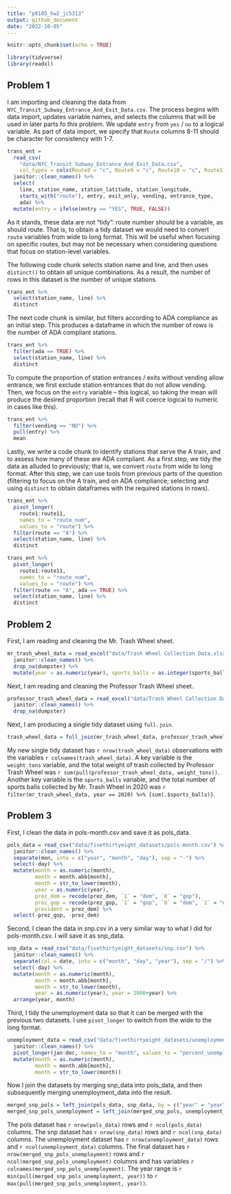 ```yaml
---
title: "p8105_hw2_jc5313"
output: github_document
date: "2022-10-05"
---
```


```r
knitr::opts_chunk$set(echo = TRUE)
```

```r
library(tidyverse)
library(readxl)
```

## Problem 1

I am importing and cleaning the data from `NYC_Transit_Subway_Entrance_And_Exit_Data.csv`. The process begins with data import, updates variable names, and selects the columns that will be used in later parts fo this problem. We update `entry` from `yes` / `no` to a logical variable. As part of data import, we specify that `Route` columns 8-11 should be character for consistency with 1-7.

```r
trans_ent = 
  read_csv(
    "data/NYC_Transit_Subway_Entrance_And_Exit_Data.csv",
    col_types = cols(Route8 = "c", Route9 = "c", Route10 = "c", Route11 = "c")) %>% 
  janitor::clean_names() %>% 
  select(
    line, station_name, station_latitude, station_longitude, 
    starts_with("route"), entry, exit_only, vending, entrance_type, 
    ada) %>% 
  mutate(entry = ifelse(entry == "YES", TRUE, FALSE))
```

As it stands, these data are not "tidy": route number should be a variable, as should route. That is, to obtain a tidy dataset we would need to convert `route` variables from wide to long format. This will be useful when focusing on specific routes, but may not be necessary when considering questions that focus on station-level variables. 

The following code chunk selects station name and line, and then uses `distinct()` to obtain all unique combinations. As a result, the number of rows in this dataset is the number of unique stations.

```r
trans_ent %>% 
  select(station_name, line) %>% 
  distinct
```

The next code chunk is similar, but filters according to ADA compliance as an initial step. This produces a dataframe in which the number of rows is the number of ADA compliant stations. 

```r
trans_ent %>% 
  filter(ada == TRUE) %>% 
  select(station_name, line) %>% 
  distinct
```

To compute the proportion of station entrances / exits without vending allow entrance, we first exclude station entrances that do not allow vending. Then, we focus on the `entry` variable -- this logical, so taking the mean will produce the desired proportion (recall that R will coerce logical to numeric in cases like this).

```r
trans_ent %>% 
  filter(vending == "NO") %>% 
  pull(entry) %>% 
  mean
```

Lastly, we write a code chunk to identify stations that serve the A train, and to assess how many of these are ADA compliant. As a first step, we tidy the data as alluded to previously; that is, we convert `route` from wide to long format. After this step, we can use tools from previous parts of the question (filtering to focus on the A train, and on ADA compliance; selecting and using `distinct` to obtain dataframes with the required stations in rows).

```r
trans_ent %>% 
  pivot_longer(
    route1:route11,
    names_to = "route_num",
    values_to = "route") %>% 
  filter(route == "A") %>% 
  select(station_name, line) %>% 
  distinct

trans_ent %>% 
  pivot_longer(
    route1:route11,
    names_to = "route_num",
    values_to = "route") %>% 
  filter(route == "A", ada == TRUE) %>% 
  select(station_name, line) %>% 
  distinct
```

## Problem 2

First, I am reading and cleaning the Mr. Trash Wheel sheet.
```r
mr_trash_wheel_data = read_excel("data/Trash Wheel Collection Data.xlsx", sheet = "Mr. Trash Wheel", range = "A2:N549") %>%
  janitor::clean_names() %>%
  drop_na(dumpster) %>%
  mutate(year = as.numeric(year), sports_balls = as.integer(sports_balls))
```

Next, I am reading and cleaning the Professor Trash Wheel sheet.
```r
professor_trash_wheel_data = read_excel("data/Trash Wheel Collection Data.xlsx", sheet = "Professor Trash Wheel", range = "A2:M96") %>%
  janitor::clean_names() %>%
  drop_na(dumpster) 
```

Next, I am producing a single tidy dataset using `full.join`.
```r
trash_wheel_data = full_join(mr_trash_wheel_data, professor_trash_wheel_data)
```

My new single tidy dataset has `r nrow(trash_wheel_data)` observations with the variables `r colnames(trash_wheel_data)`. A key variable is the `weight_tons` variable, and the total weight of trash collected by Professor Trash Wheel was `r sum(pull(professor_trash_wheel_data, weight_tons))`. Another key variable is the `sports_balls` variable, and the total number of sports balls collected by Mr. Trash Wheel in 2020 was `r filter(mr_trash_wheel_data, year == 2020) %>% {sum(.$sports_balls)}`.


## Problem 3

First, I clean the data in pols-month.csv and save it as pols_data.
```r
pols_data = read_csv("data/fivethirtyeight_datasets/pols-month.csv") %>%
  janitor::clean_names() %>%
  separate(mon, into = c("year", "month", "day"), sep = "-") %>%
  select(-day) %>%
  mutate(month = as.numeric(month),
         month = month.abb[month],
         month = str_to_lower(month),
         year = as.numeric(year),
         prez_dem = recode(prez_dem, `1` = "dem", `0` = "gop"),
         prez_gop = recode(prez_gop, `1` = "gop", `0` = "dem", `2` = "weird"),
         president = prez_dem) %>%
  select(-prez_gop, -prez_dem)
```

Second, I clean the data in snp.csv in a very similar way to what I did for pols-month.csv. I will save it as snp_data.
```r
snp_data = read_csv("data/fivethirtyeight_datasets/snp.csv") %>%
  janitor::clean_names() %>%
  separate(col = date, into = c("month", "day", "year"), sep = "/") %>%
  select(-day) %>%
  mutate(month = as.numeric(month),
         month = month.abb[month],
         month = str_to_lower(month),
         year = as.numeric(year), year = 2000+year) %>%
  arrange(year, month)
```

Third, I tidy the unemployment data so that it can be merged with the previous two datasets. I use `pivot_longer` to switch from the wide to the long format.
```r
unemployment_data = read_csv("data/fivethirtyeight_datasets/unemployment.csv") %>%
  janitor::clean_names() %>%
  pivot_longer(jan:dec, names_to = "month", values_to = "percent_unemployed") %>%
  mutate(month = as.numeric(month),
         month = month.abb[month],
         month = str_to_lower(month))
```

Now I join the datasets by merging snp_data into pols_data, and then subsequently merging unemployment_data into the result. 
```r
merged_snp_pols = left_join(pols_data, snp_data, by = c("year" = "year", "month" = "month"))
merged_snp_pols_unemployment = left_join(merged_snp_pols, unemployment_data,  by = c("year" = "year", "month" = "month"))
```

The pols dataset has `r nrow(pols_data)` rows and `r ncol(pols_data)` columns. The snp dataset has `r nrow(snp_data)` rows and `r ncol(snp_data)` columns. The unemployment dataset has `r nrow(unemployment_data)` rows and `r ncol(unemployment_data)` columns. The final dataset has `r nrow(merged_snp_pols_unemployment)` rows and `r ncol(merged_snp_pols_unemployment)` columns and has variables `r colnames(merged_snp_pols_unemployment)`. The year range is `r min(pull(merged_snp_pols_unemployment, year))` to `r max(pull(merged_snp_pols_unemployment, year))`.
